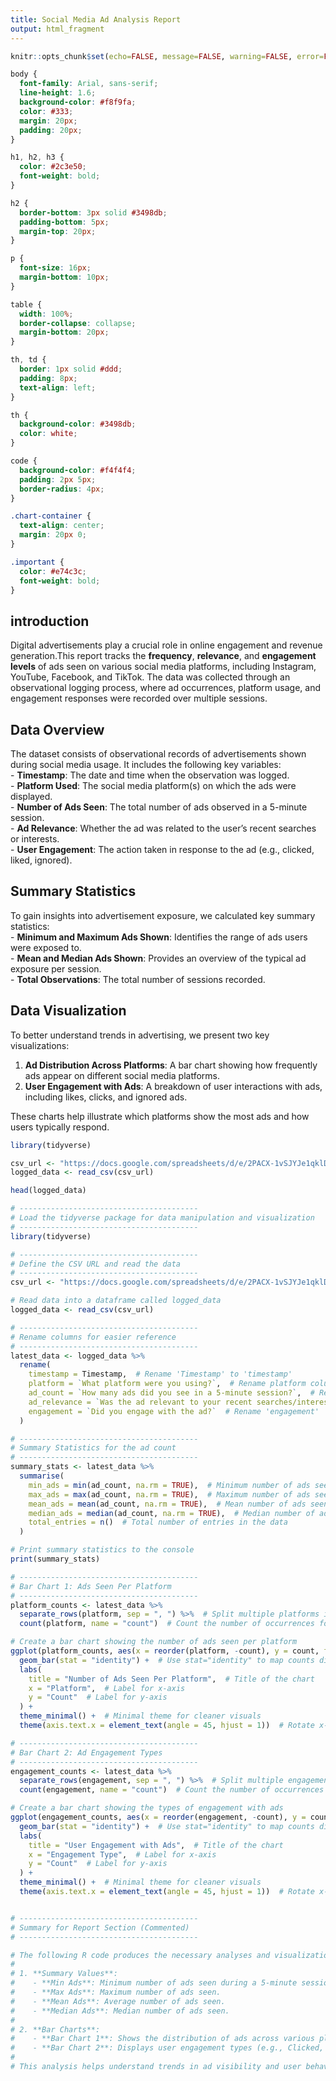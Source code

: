 ```yaml
---
title: Social Media Ad Analysis Report
output: html_fragment
---
```


```r
knitr::opts_chunk$set(echo=FALSE, message=FALSE, warning=FALSE, error=FALSE)

```

```css
body {
  font-family: Arial, sans-serif;
  line-height: 1.6;
  background-color: #f8f9fa;
  color: #333;
  margin: 20px;
  padding: 20px;
}

h1, h2, h3 {
  color: #2c3e50;
  font-weight: bold;
}

h2 {
  border-bottom: 3px solid #3498db;
  padding-bottom: 5px;
  margin-top: 20px;
}

p {
  font-size: 16px;
  margin-bottom: 10px;
}

table {
  width: 100%;
  border-collapse: collapse;
  margin-bottom: 20px;
}

th, td {
  border: 1px solid #ddd;
  padding: 8px;
  text-align: left;
}

th {
  background-color: #3498db;
  color: white;
}

code {
  background-color: #f4f4f4;
  padding: 2px 5px;
  border-radius: 4px;
}

.chart-container {
  text-align: center;
  margin: 20px 0;
}

.important {
  color: #e74c3c;
  font-weight: bold;
}

```

## introduction 
Digital advertisements play a crucial role in online engagement and revenue generation.This report tracks the **frequency**, **relevance**, and **engagement levels** of ads seen on various social media platforms, including Instagram, YouTube, Facebook, and TikTok. The data was collected through an observational logging process, where ad occurrences, platform usage, and engagement responses were recorded over multiple sessions.

## Data Overview  
The dataset consists of observational records of advertisements shown during social media usage. It includes the following key variables:  
- **Timestamp**: The date and time when the observation was logged.  
- **Platform Used**: The social media platform(s) on which the ads were displayed.  
- **Number of Ads Seen**: The total number of ads observed in a 5-minute session.  
- **Ad Relevance**: Whether the ad was related to the user's recent searches or interests.  
- **User Engagement**: The action taken in response to the ad (e.g., clicked, liked, ignored).  

## Summary Statistics  
To gain insights into advertisement exposure, we calculated key summary statistics:  
- **Minimum and Maximum Ads Shown**: Identifies the range of ads users were exposed to.  
- **Mean and Median Ads Shown**: Provides an overview of the typical ad exposure per session.  
- **Total Observations**: The total number of sessions recorded.  

## Data Visualization  

To better understand trends in advertising, we present two key visualizations:  

1. **Ad Distribution Across Platforms**: A bar chart showing how frequently ads appear on different social media platforms.  
2. **User Engagement with Ads**: A breakdown of user interactions with ads, including likes, clicks, and ignored ads.  

These charts help illustrate which platforms show the most ads and how users typically respond.  

```r
library(tidyverse)

csv_url <- "https://docs.google.com/spreadsheets/d/e/2PACX-1vSJYJe1qklDCbFiQ7bHVw9ZQ_Eg-4c66WkrNGxfIf3iuqtwHSrtePMlwyjv38N4fFl5AAGZ7db-JSR4/pub?gid=1042020199&single=true&output=csv"
logged_data <- read_csv(csv_url)

head(logged_data)

# ----------------------------------------
# Load the tidyverse package for data manipulation and visualization
# ----------------------------------------
library(tidyverse)

# ----------------------------------------
# Define the CSV URL and read the data
# ----------------------------------------
csv_url <- "https://docs.google.com/spreadsheets/d/e/2PACX-1vSJYJe1qklDCbFiQ7bHVw9ZQ_Eg-4c66WkrNGxfIf3iuqtwHSrtePMlwyjv38N4fFl5AAGZ7db-JSR4/pub?gid=1042020199&single=true&output=csv"

# Read data into a dataframe called logged_data
logged_data <- read_csv(csv_url)

# ----------------------------------------
# Rename columns for easier reference
# ----------------------------------------
latest_data <- logged_data %>%
  rename(
    timestamp = Timestamp,  # Rename 'Timestamp' to 'timestamp'
    platform = `What platform were you using?`,  # Rename platform column
    ad_count = `How many ads did you see in a 5-minute session?`,  # Rename 'ad_count'
    ad_relevance = `Was the ad relevant to your recent searches/interests?`,  # Rename 'ad_relevance'
    engagement = `Did you engage with the ad?`  # Rename 'engagement'
  )

# ----------------------------------------
# Summary Statistics for the ad count
# ----------------------------------------
summary_stats <- latest_data %>%
  summarise(
    min_ads = min(ad_count, na.rm = TRUE),  # Minimum number of ads seen
    max_ads = max(ad_count, na.rm = TRUE),  # Maximum number of ads seen
    mean_ads = mean(ad_count, na.rm = TRUE),  # Mean number of ads seen
    median_ads = median(ad_count, na.rm = TRUE),  # Median number of ads seen
    total_entries = n()  # Total number of entries in the data
  )

# Print summary statistics to the console
print(summary_stats)

# ----------------------------------------
# Bar Chart 1: Ads Seen Per Platform
# ----------------------------------------
platform_counts <- latest_data %>%
  separate_rows(platform, sep = ", ") %>%  # Split multiple platforms into separate rows
  count(platform, name = "count")  # Count the number of occurrences for each platform

# Create a bar chart showing the number of ads seen per platform
ggplot(platform_counts, aes(x = reorder(platform, -count), y = count, fill = platform)) +
  geom_bar(stat = "identity") +  # Use stat="identity" to map counts directly to bars
  labs(
    title = "Number of Ads Seen Per Platform",  # Title of the chart
    x = "Platform",  # Label for x-axis
    y = "Count"  # Label for y-axis
  ) +
  theme_minimal() +  # Minimal theme for cleaner visuals
  theme(axis.text.x = element_text(angle = 45, hjust = 1))  # Rotate x-axis labels for better readability

# ----------------------------------------
# Bar Chart 2: Ad Engagement Types
# ----------------------------------------
engagement_counts <- latest_data %>%
  separate_rows(engagement, sep = ", ") %>%  # Split multiple engagement types into separate rows
  count(engagement, name = "count")  # Count the number of occurrences for each engagement type

# Create a bar chart showing the types of engagement with ads
ggplot(engagement_counts, aes(x = reorder(engagement, -count), y = count, fill = engagement)) +
  geom_bar(stat = "identity") +  # Use stat="identity" to map counts directly to bars
  labs(
    title = "User Engagement with Ads",  # Title of the chart
    x = "Engagement Type",  # Label for x-axis
    y = "Count"  # Label for y-axis
  ) +
  theme_minimal() +  # Minimal theme for cleaner visuals
  theme(axis.text.x = element_text(angle = 45, hjust = 1))  # Rotate x-axis labels for better readability


# ----------------------------------------
# Summary for Report Section (Commented)
# ----------------------------------------

# The following R code produces the necessary analyses and visualizations for your report:
# 
# 1. **Summary Values**:
#    - **Min Ads**: Minimum number of ads seen during a 5-minute session.
#    - **Max Ads**: Maximum number of ads seen.
#    - **Mean Ads**: Average number of ads seen.
#    - **Median Ads**: Median number of ads seen.
#
# 2. **Bar Charts**:
#    - **Bar Chart 1**: Shows the distribution of ads across various platforms.
#    - **Bar Chart 2**: Displays user engagement types (e.g., Clicked, Liked, Ignored).
#
# This analysis helps understand trends in ad visibility and user behavior across platforms.


```
